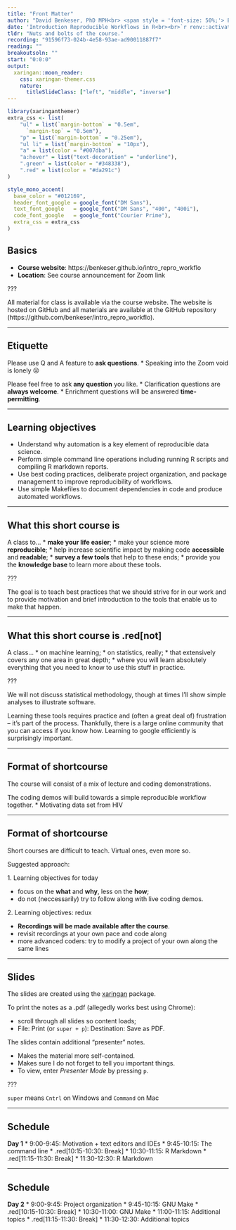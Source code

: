```yaml
---
title: "Front Matter"
author: "David Benkeser, PhD MPH<br> <span style = 'font-size: 50%;'> Emory University<br> Department of Biostatistics and Bioinformatics </span>"
date: 'Introduction Reproducible Workflows in R<br><br>`r renv::activate("../.."); fontawesome::fa("link", fill = '#ffffff')` [.white[bit.ly/intro_repro_workflo]](https://bit.ly/intro_repro_workflo)'
tldr: "Nuts and bolts of the course."
recording: "91596f73-024b-4e58-93ae-ad90011887f7"
reading: ""
breakoutsoln: ""
start: "0:0:0"
output:
  xaringan::moon_reader:
    css: xaringan-themer.css
    nature:
      titleSlideClass: ["left", "middle", "inverse"]
---
```


```r
library(xaringanthemer)
extra_css <- list(
    "ul" = list(`margin-bottom` = "0.5em",
      `margin-top` = "0.5em"),
  	"p" = list(`margin-bottom` = "0.25em"),
	"ul li" = list(`margin-bottom` = "10px"),
	"a" = list(color = "#007dba"),
	"a:hover" = list("text-decoration" = "underline"),
	".green" = list(color = "#348338"),
	".red" = list(color = "#da291c")
)

style_mono_accent(
  base_color = "#012169",
  header_font_google = google_font("DM Sans"),
  text_font_google   = google_font("DM Sans", "400", "400i"),
  code_font_google   = google_font("Courier Prime"),
  extra_css = extra_css
)
```

<style type="text/css">
.remark-slide-content {
    font-size: 22px
}
</style>

## Basics

* __Course website__: https://benkeser.github.io/intro_repro_workflo
* __Location__: See course announcement for Zoom link

???

All material for class is available via the course website. The website is hosted on GitHub and all materials are available at the GitHub repository (https://github.com/benkeser/intro_repro_workflo). 

---

## Etiquette

Please use Q and A feature to __ask questions__.
* Speaking into the Zoom void is lonely 😢

Please feel free to ask __any question__ you like. 
* Clarification questions are __always welcome__.
* Enrichment questions will be answered __time-permitting__.

---

## Learning objectives

* Understand why automation is a key element of reproducible data science.
* Perform simple command line operations including running R scripts and compiling R markdown reports.
* Use best coding practices, deliberate project organization, and package management to improve reproducibility of workflows.
* Use simple Makefiles to document dependencies in code and produce automated workflows.

---

## What this short course is

A class to...
* __make your life easier__;
* make your science more __reproducible__;
* help increase scientific impact by making code __accessible__ and __readable__;
* __survey a few tools__ that help to these ends;
* provide you the __knowledge base__ to learn more about these tools.

???

The goal is to teach best practices that we should strive for in our 
work and to provide motivation and brief introduction to the tools that 
enable us to make that happen. 

---

## What this short course is .red[not]

A class...
* on machine learning;
* on statistics, really;
* that extensively covers any one area in great depth;
* where you will learn absolutely everything that you need to know to use this stuff in practice.

???

We will not discuss statistical methodology, though at times I'll show simple analyses to illustrate software. 

Learning these tools requires practice and (often a great deal of) frustration -- it's part of the process. Thankfully, there is a large online community that you can access if you know how. Learning to google efficiently is surprisingly important. 

---

## Format of shortcourse

The course will consist of a mix of lecture and coding demonstrations.

The coding demos will build towards a simple reproducible workflow together.
* Motivating data set from HIV

---

## Format of shortcourse

Short courses are difficult to teach. Virtual ones, even more so.

Suggested approach:

1\. Learning objectives for today

* focus on the __what__ and __why__, less on the __how__;
* do not (neccessarily) try to follow along with live coding demos.

2\. Learning objectives: redux

* __Recordings will be made available after the course__.
* revisit recordings at your own pace and code along
* more advanced coders: try to modify a project of your own along the same lines

---

## Slides

The slides are created using the [xaringan](https://slides.yihui.org/xaringan/#1) package. 

To print the notes as a .pdf (allegedly works best using Chrome):

* scroll through all slides so content loads;
* File: Print (or `super + p`): Destination: Save as PDF.

The slides contain additional "presenter" notes. 

* Makes the material more self-contained. 
* Makes sure I do not forget to tell you important things.
* To view, enter *Presenter Mode* by pressing `p`.

???

`super` means `Cntrl` on Windows and `Command` on Mac

---

## Schedule

__Day 1__
* 9:00-9:45: Motivation + text editors and IDEs
* 9:45-10:15: The command line
* .red[10:15-10:30: Break]
* 10:30-11:15: R Markdown
* .red[11:15-11:30: Break]
* 11:30-12:30: R Markdown

---

## Schedule

__Day 2__
* 9:00-9:45: Project organization
* 9:45-10:15: GNU Make
* .red[10:15-10:30: Break]
* 10:30-11:00: GNU Make
* 11:00-11:15: Additional topics
* .red[11:15-11:30: Break]
* 11:30-12:30: Additional topics